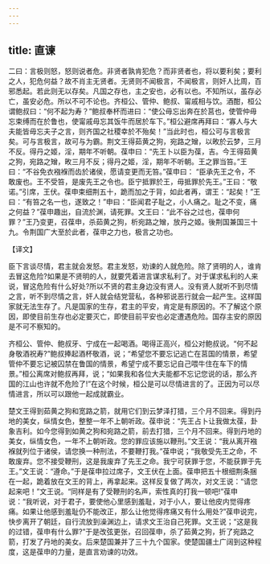```yaml
---
---
---
```

title: 直谏
---



二曰：言极则怒，怒则说者危。非贤者孰肯犯危？而非贤者也，将以要利矣；要利之人，犯危何益？故不肖主无贤者。无贤则不闻极言，不闻极言，则奸人比周，百邪悉起。若此则无以存矣。凡国之存也，主之安也，必有以也。不知所以，虽存必亡，虽安必危。所以不可不论也。齐桓公、管仲、鲍叔、甯戚相与饮。酒酣，桓公谓鲍叔曰：“何不起为寿？”鲍叔奉杯而进曰：“使公毋忘出奔在於莒也，使管仲毋忘束缚而在於鲁也，使甯戚毋忘其饭牛而居於车下。”桓公避席再拜曰：“寡人与大夫能皆毋忘夫子之言，则齐国之社稷幸於不殆矣！”当此时也，桓公可与言极言矣。可与言极言，故可与为霸。荆文王得茹黄之狗，宛路之矰，以畋於云梦，三月不反。得丹之姬，淫，期年不听朝。葆申曰：“先王卜以臣为葆，吉。今王得茹黄之狗，宛路之矰，畋三月不反；得丹之姬，淫，期年不听朝。王之罪当笞。”王曰：“不谷免衣襁褓而齿於诸侯，愿请变更而无笞。”葆申曰： “臣承先王之令，不敢废也。王不受笞，是废先王之令也。臣宁抵罪於王，毋抵罪於先王。”王曰：“敬诺。”引席，王伏。葆申束细荆五十，跪而加之于背，如此者再，谓王：“起矣！”王曰：“有笞之名一也，遂致之！”申曰：“臣闻君子耻之，小人痛之。耻之不变，痛之何益？”葆申趣出，自流於渊，请死罪。文王曰：“此不谷之过也，葆申何罪？”王乃变更，召葆申，杀茹黄之狗，析宛路之矰，放丹之姬。後荆国兼国三十九。令荆国广大至於此者，葆申之力也，极言之功也。

【译文】

臣下言谈尽情，君主就会发怒。君主发怒，劝谏的人就危险。除了贤明的人，谁肯去冒这危险?如果是不贤明的人，就要凭着进言谋求私利了。对于谋求私利的人来说，冒这危险有什么好处?所以不贤的君主身边没有贤人。没有贤人就听不到尽情之言，听不到尽情之言，奸人就会结党营私，各种邪说恶行就会一起产生。这样国家就无法生存了。凡是国家的生存，君主的平安，肯定是有原因的。不了解这个原因，即使目前生存也必定要灭亡，即使目前平安也必定遭遇危险。国存主安的原因是不可不察知的。

齐桓公、管仲、鲍叔牙、宁成在一起喝酒。喝得正高兴，桓公对鲍叔说。“何不起身敬酒祝寿?”鲍叔捧起酒杯敬酒，说；“希望您不要忘记逃亡在莒国的情景，希望管仲不要忘记被囚禁在鲁国的情景，希望宁成不要忘记自己喂牛住在车下的情景。”桓公离席对鲍叔再拜，说；“如果我和各位大夫能都不忘记您说的话，那么齐国的江山也许就不危险了!”在这个时候，桓公是可以尽情进言的了。正因为可以尽情进言，所以可以跟他一起成就霸业。

楚文王得到茹黄之狗和宽路之箭，就用它们到云梦泽打猎，三个月不回来。得到丹地的美女，纵情女色，整整一年不上朝听政。葆申说：“先王占卜让我做太葆，卦象吉利。如今您得到如黄之狗和宛路之箭，前去打猎，三个月不回来。得到丹地的美女，纵情女色，一年不上朝听政。您的罪应该施以鞭刑。”文王说：“我从离开襁褓就列位于诸侯，请您换一种刑法，不要鞭打我。”葆申说；“我敬受先王之命，不敢废弃。您不接受鞭刑，这是我废弃了先王之命。我宁可获罪于您，不能获罪于先王。”文王说：“遵命。”于是葆申拉过席子，文王伏在上面。葆申把五十根细荆条捆在一起，跪着放在文王的背上，再拿起来。这样反复做了两次，对文王说：“请您起来吧！”文王说。“同样是有了受鞭刑的名声，索性真的打我一顿吧!”葆申说：“我听说，对于君子，要使他心里感到羞耻，对于小人，要让他皮内觉得疼痛。如果让他感到羞耻仍不能改正，那么让他觉得疼痛又有什么用处?”葆申说完，快步离开了朝廷，自行流放到澡渊边上，请求文王治自己死罪。文王说；“这是我的过错，葆申有什么罪?”于是改弦更张，召回葆申，杀了茹黄之狗，折了宛路之箭，打发了丹地的美女。后来楚国兼并了三十九个国家。使楚国疆土广阔到这种程度，这是葆申的力量，是直言劝谏的功效。